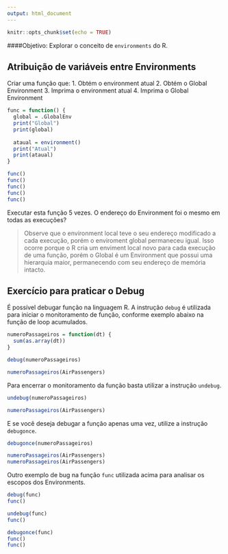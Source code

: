 ```yaml
---
output: html_document
---
```


```r
knitr::opts_chunk$set(echo = TRUE)
```

####Objetivo:
Explorar o conceito de `environments` do R.

## Atribuição de variáveis entre Environments

Criar uma função que:
  1. Obtém o environment atual
  2. Obtém o Global Environment
  3. Imprima o environment atual
  4. Imprima o Global Environment

```r

func = function() {
  global = .GlobalEnv
  print("Global")
  print(global)
  
  ataual = environment()
  print("Atual")
  print(ataual)
}

func()
func()
func()
func()
func()

```

Executar esta função 5 vezes.
O endereço do Environment foi o mesmo em todas as execuções?

>Observe que o environment local teve o seu endereço modificado a cada execução, porém o enviroment global permaneceu igual. Isso ocorre porque o R cria um enviment local novo para cada execução de uma função, porém o Global é um Environment que possui uma hierarquia maior, permanecendo com seu endereço de memória intacto.

## Exercício para praticar o Debug

É possível debugar função na linguagem R.
A instrução `debug` é utilizada para iniciar o monitoramento de função, conforme exemplo abaixo na função de loop acumulados.

```r

numeroPassageiros = function(dt) {
  sum(as.array(dt))
}

debug(numeroPassageiros)

numeroPassageiros(AirPassengers)
```

Para encerrar o monitoramento da função basta utilizar a instrução `undebug`.
```r
undebug(numeroPassageiros)

numeroPassageiros(AirPassengers)
```

E se você deseja debugar a função apenas uma vez, utilize a instrução `debugonce`.
```r
debugonce(numeroPassageiros)

numeroPassageiros(AirPassengers)
numeroPassageiros(AirPassengers)
```

Outro exemplo de bug na função `func` utilizada acima para analisar os escopos dos Environments.

```r
debug(func)
func()

undebug(func)
func()

debugonce(func)
func()
func()
```
